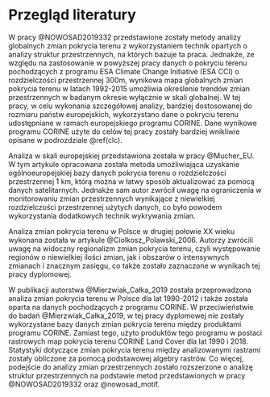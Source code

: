 # Przegląd literatury {#lit}

<!-- Global assessment and mapping of changes in mesoscale landscapes: 1992–2015 Jakub Nowosad, Tomasz F. Stepinski,Pawel Netzel -->
W pracy @NOWOSAD2019332 przedstawione zostały metody analizy globalnych zmian pokrycia terenu z wykorzystaniem technik opartych o analizy struktur przestrzennych, na których bazuje ta praca.
Jednakże, ze względu na zastosowanie w powyższej pracy danych o pokryciu terenu pochodzących z programu ESA Climate Change Initiative (ESA CCI) o rozdzielczości przestrzennej 300m, wynikowa mapa globalnych zmian pokrycia terenu w latach 1992-2015 umożliwia określenie trendów zmian przestrzennych w badanym okresie wyłącznie w skali globalnej.
W tej pracy, w celu wykonania szczegółowej analizy, bardziej dostosowanej do rozmiaru państw europejskich, wykorzystano dane o pokryciu terenu udostępniane w ramach europejskiego programu CORINE.
Dane wynikowe programu CORINE użyte do celów tej pracy zostały bardziej wnikliwie opisane w podrozdziale \@ref(clc).

<!-- Land cover characterization and change detection for environmental monitoring of pan-Europe -->
Analiza w skali europejskiej przedstawiona została w pracy @Mucher_EU.
W tym artykule opracowana została metoda umożliwiająca uzyskanie ogólnoeuropejskiej bazy danych pokrycia terenu o rozdzielczości przestrzennej 1 km, którą można w łatwy sposób aktualizować za pomocą danych satelitarnych.
Jednakże sam autor zwrócił uwagę na ograniczenia w monitorowaniu zmian przestrzennych wynikające z niewielkiej rozdzielczości przestrzennej użytych danych, co było powodem wykorzystania dodatkowych technik wykrywania zmian.

<!-- Zmiany użytkowania ziemi w Polsce w drugiej połowie XX wieku, ANDRZEJ CIOŁKOSZ -->
Analiza zmian pokrycia terenu w Polsce w drugiej połowie XX wieku wykonana została w artykule @Ciolkosz_Polawski_2006.
Autorzy zwrócili uwagę na widoczny regionalizm zmian pokrycia terenu, czyli występowanie regionów o niewielkiej ilości zmian, jak i obszarów o intensywnych zmianach i znacznym zasięgu, co także zostało zaznaczone w wynikach tej pracy dyplomowej.

<!-- Zmiany pokrycia terenu w Polsce w latach 1990-2012 na podstawie danych CORINE Land Cover, Mierzwiak-->
W publikacji autorstwa @Mierzwiak_Całka_2019 została przeprowadzona analiza zmian pokrycia terenu w Polsce dla lat 1990-2012 i także została oparta na danych pochodzących z programu CORINE.
W przeciwieństwie do badań @Mierzwiak_Całka_2019, w tej pracy dyplomowej nie zostały wykorzystane bazy danych zmian pokrycia terenu między produktami programu CORINE.
Zamiast tego, użyto produktów tego programu w postaci rastrowych map pokrycia terenu CORINE Land Cover dla lat 1990 i 2018.
Statystyki dotyczące zmian pokrycia terenu między analizowanymi rastrami zostały obliczone za pomocą podstawowej algebry rastrów.
Co więcej, podejście do analizy zmian przestrzennych zostało rozszerzone o analizę struktur przestrzennych na podstawie metod przedstawionych w pracy @NOWOSAD2019332 oraz @nowosad_motif.

